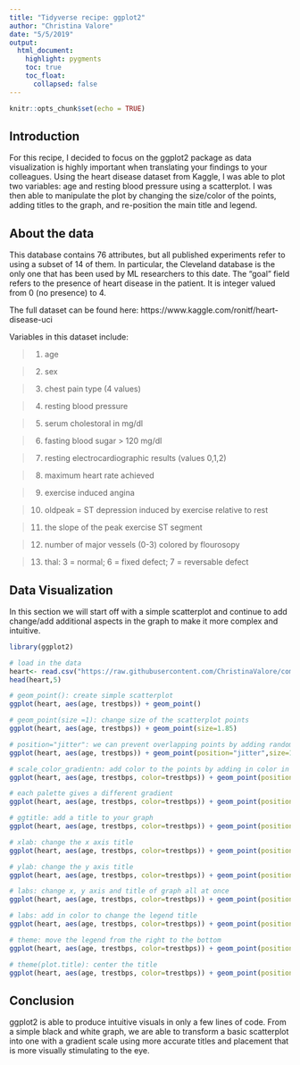 ```yaml
---
title: "Tidyverse recipe: ggplot2"
author: "Christina Valore"
date: "5/5/2019"
output:
  html_document:
    highlight: pygments
    toc: true
    toc_float:
      collapsed: false
---
```


```r
knitr::opts_chunk$set(echo = TRUE)
```

## Introduction

For this recipe, I decided to focus on the ggplot2 package as data visualization is highly important when translating your findings to your colleagues. Using the heart disease dataset from Kaggle, I was able to plot two variables: age and resting blood pressure using a scatterplot. I was then able to manipulate the plot by changing the size/color of the points, adding titles to the graph, and re-position the main title and legend. 

## About the data

This database contains 76 attributes, but all published experiments refer to using a subset of 14 of them. In particular, the Cleveland database is the only one that has been used by ML researchers to this date. The "goal" field refers to the presence of heart disease in the patient. It is integer valued from 0 (no presence) to 4.

The full dataset can be found here: https://www.kaggle.com/ronitf/heart-disease-uci

Variables in this dataset include:

> 1. age 

> 2. sex 

> 3. chest pain type (4 values) 

> 4. resting blood pressure 

> 5. serum cholestoral in mg/dl 

> 6. fasting blood sugar > 120 mg/dl

> 7. resting electrocardiographic results (values 0,1,2)

> 8. maximum heart rate achieved 

> 9. exercise induced angina 

> 10. oldpeak = ST depression induced by exercise relative to rest 

> 11. the slope of the peak exercise ST segment 

> 12. number of major vessels (0-3) colored by flourosopy 

> 13. thal: 3 = normal; 6 = fixed defect; 7 = reversable defect

## Data Visualization

In this section we will start off with a simple scatterplot and continue to add change/add additional aspects in the graph to make it more complex and intuitive. 

```r
library(ggplot2)

# load in the data 
heart<- read.csv("https://raw.githubusercontent.com/ChristinaValore/comp-math-605/master/heart.csv", header = TRUE)
head(heart,5)

# geom_point(): create simple scatterplot
ggplot(heart, aes(age, trestbps)) + geom_point() 

# geom_point(size =1): change size of the scatterplot points
ggplot(heart, aes(age, trestbps)) + geom_point(size=1.85) 

# position="jitter": we can prevent overlapping points by adding random noise to x and y
ggplot(heart, aes(age, trestbps)) + geom_point(position="jitter",size=1.85) 

# scale_color_gradientn: add color to the points by adding in color in the ggplot aes() & also the gradient factor
ggplot(heart, aes(age, trestbps, color=trestbps)) + geom_point(position="jitter",size=1.85) + scale_color_gradientn(colors=topo.colors(10))

# each palette gives a different gradient
ggplot(heart, aes(age, trestbps, color=trestbps)) + geom_point(position="jitter",size=1.85) + scale_color_gradientn(colors=heat.colors(10))

# ggtitle: add a title to your graph
ggplot(heart, aes(age, trestbps, color=trestbps)) + geom_point(position="jitter",size=1.85) + scale_color_gradientn(colors=heat.colors(10)) + ggtitle("Age vs. Resting blood pressure")

# xlab: change the x axis title
ggplot(heart, aes(age, trestbps, color=trestbps)) + geom_point(position="jitter",size=1.85) + scale_color_gradientn(colors=heat.colors(10)) + ggtitle("Age vs. Resting blood pressure") + xlab("Age")

# ylab: change the y axis title
ggplot(heart, aes(age, trestbps, color=trestbps)) + geom_point(position="jitter",size=1.85) + scale_color_gradientn(colors=heat.colors(10)) + ggtitle("Age vs. Resting blood pressure") + xlab("Age") + ylab("Resting blood pressure")

# labs: change x, y axis and title of graph all at once
ggplot(heart, aes(age, trestbps, color=trestbps)) + geom_point(position="jitter",size=1.85) + scale_color_gradientn(colors=heat.colors(10)) + labs(title="AGE vs. RESTING BLOOD PRESSURE", x="AGE", y="RESTING BLOOD PRESSURE") 

# labs: add in color to change the legend title
ggplot(heart, aes(age, trestbps, color=trestbps)) + geom_point(position="jitter",size=1.85) + scale_color_gradientn(colors=heat.colors(10)) + labs(title="AGE vs. RESTING BLOOD PRESSURE", x="AGE", y="RESTING BLOOD PRESSURE", color = "Resting blood pressure") 

# theme: move the legend from the right to the bottom
ggplot(heart, aes(age, trestbps, color=trestbps)) + geom_point(position="jitter",size=1.85) + scale_color_gradientn(colors=heat.colors(10)) + labs(title="AGE vs. RESTING BLOOD PRESSURE", x="AGE", y="RESTING BLOOD PRESSURE", color = "Resting blood pressure") + theme(legend.position = "bottom")

# theme(plot.title): center the title
ggplot(heart, aes(age, trestbps, color=trestbps)) + geom_point(position="jitter",size=1.85) + scale_color_gradientn(colors=heat.colors(10)) + labs(title="AGE vs. RESTING BLOOD PRESSURE", x="AGE", y="RESTING BLOOD PRESSURE", color = "Resting blood pressure") + theme(legend.position = "bottom") + theme(plot.title = element_text(hjust = 0.5))

```

## Conclusion

ggplot2 is able to produce intuitive visuals in only a few lines of code. From a simple black and white graph, we are able to transform a basic scatterplot into one with a gradient scale using more accurate titles and placement that is more visually stimulating to the eye. 

